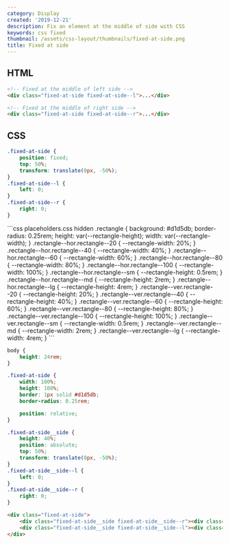 ```yaml
---
category: Display
created: '2019-12-21'
description: Fix an element at the middle of side with CSS
keywords: css fixed
thumbnail: /assets/css-layout/thumbnails/fixed-at-side.png
title: Fixed at side
---
```


## HTML

```html index.html
<!-- Fixed at the middle of left side -->
<div class="fixed-at-side fixed-at-side--l">...</div>

<!-- Fixed at the middle of right side -->
<div class="fixed-at-side fixed-at-side--r">...</div>
```

## CSS

```css styles.css
.fixed-at-side {
    position: fixed;
    top: 50%;
    transform: translate(0px, -50%);
}
.fixed-at-side--l {
    left: 0;
}
.fixed-at-side--r {
    right: 0;
}
```

<Playground>
```css placeholders.css hidden
.rectangle {
    background: #d1d5db;
    border-radius: 0.25rem;
    height: var(--rectangle-height);
    width: var(--rectangle-width);
}
.rectangle--hor.rectangle--20 {
    --rectangle-width: 20%;
}
.rectangle--hor.rectangle--40 {
    --rectangle-width: 40%;
}
.rectangle--hor.rectangle--60 {
    --rectangle-width: 60%;
}
.rectangle--hor.rectangle--80 {
    --rectangle-width: 80%;
}
.rectangle--hor.rectangle--100 {
    --rectangle-width: 100%;
}
.rectangle--hor.rectangle--sm {
    --rectangle-height: 0.5rem;
}
.rectangle--hor.rectangle--md {
    --rectangle-height: 2rem;
}
.rectangle--hor.rectangle--lg {
    --rectangle-height: 4rem;
}
.rectangle--ver.rectangle--20 {
    --rectangle-height: 20%;
}
.rectangle--ver.rectangle--40 {
    --rectangle-height: 40%;
}
.rectangle--ver.rectangle--60 {
    --rectangle-height: 60%;
}
.rectangle--ver.rectangle--80 {
    --rectangle-height: 80%;
}
.rectangle--ver.rectangle--100 {
    --rectangle-height: 100%;
}
.rectangle--ver.rectangle--sm {
    --rectangle-width: 0.5rem;
}
.rectangle--ver.rectangle--md {
    --rectangle-width: 2rem;
}
.rectangle--ver.rectangle--lg {
    --rectangle-width: 4rem;
}
```

```css styles.css hidden
body {
    height: 24rem;
}

.fixed-at-side {
    width: 100%;
    height: 100%;
    border: 1px solid #d1d5db;
    border-radius: 0.25rem;

    position: relative;
}

.fixed-at-side__side {
    height: 40%;
    position: absolute;
    top: 50%;
    transform: translate(0px, -50%);
}
.fixed-at-side__side--l {
    left: 0;
}
.fixed-at-side__side--r {
    right: 0;
}
```

```html index.html hidden
<div class="fixed-at-side">
    <div class="fixed-at-side__side fixed-at-side__side--r"><div class="rectangle rectangle--ver rectangle--md rectangle--100"></div></div>
    <div class="fixed-at-side__side fixed-at-side__side--l"><div class="rectangle rectangle--ver rectangle--md rectangle--100"></div></div>
</div>
```
</Playground>

